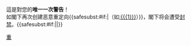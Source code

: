 {{{icon|[[File:Stop hand nuvola.svg|left|30px]] }}}這是對您的'''唯一一次警告'''！<br />如閣下再次创建恶意重定向{{<includeonly>safesubst:</includeonly>#if:{{{1|}}}|（如[[:{{{1}}}]]）}}，閣下将会遭受[[Wikipedia:封禁方針|封禁]]。{{<includeonly>safesubst:</includeonly>#if:{{{2|}}}|{{{2}}}|}}<!-- Template:uw-redirect4im --><noinclude>
{{Templatesnotice|series = uw-redirect|max = 4im|s1 = uw-r4im|s2 = uw-rdr4im}}
[[Category:用戶警告模板|重]]
</noinclude>